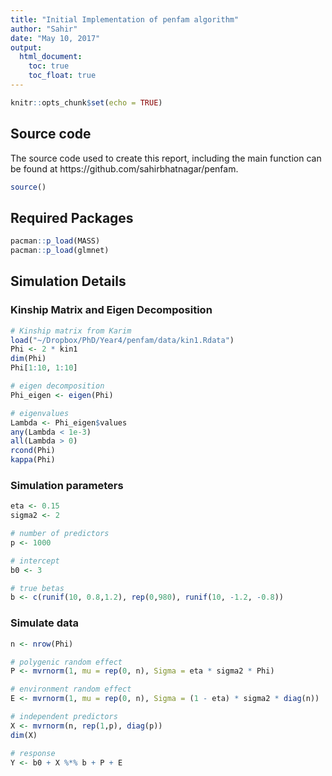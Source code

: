 ```yaml
---
title: "Initial Implementation of penfam algorithm"
author: "Sahir"
date: "May 10, 2017"
output:
  html_document:
    toc: true
    toc_float: true
---
```


```r
knitr::opts_chunk$set(echo = TRUE)
```

## Source code

The source code used to create this report, including the main function can be found at https://github.com/sahirbhatnagar/penfam. 

```r
source()
```



## Required Packages

```r
pacman::p_load(MASS) 
pacman::p_load(glmnet)
```


## Simulation Details

### Kinship Matrix and Eigen Decomposition
```r
# Kinship matrix from Karim
load("~/Dropbox/PhD/Year4/penfam/data/kin1.Rdata")
Phi <- 2 * kin1
dim(Phi)
Phi[1:10, 1:10]

# eigen decomposition
Phi_eigen <- eigen(Phi)

# eigenvalues
Lambda <- Phi_eigen$values
any(Lambda < 1e-3)
all(Lambda > 0)
rcond(Phi)
kappa(Phi)
```

### Simulation parameters
```r
eta <- 0.15
sigma2 <- 2

# number of predictors
p <- 1000

# intercept
b0 <- 3 

# true betas
b <- c(runif(10, 0.8,1.2), rep(0,980), runif(10, -1.2, -0.8)) 
```

### Simulate data
```r
n <- nrow(Phi)

# polygenic random effect
P <- mvrnorm(1, mu = rep(0, n), Sigma = eta * sigma2 * Phi)

# environment random effect
E <- mvrnorm(1, mu = rep(0, n), Sigma = (1 - eta) * sigma2 * diag(n))

# independent predictors
X <- mvrnorm(n, rep(1,p), diag(p))
dim(X)

# response
Y <- b0 + X %*% b + P + E
```



